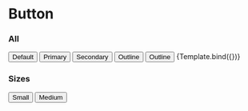 
<Meta title="Design System/Atoms/Button" component={Button} />

# Button


<!-- export const Primary = args => <Button {...args}>{arg.children}</Button>;
 Primary.args = { primary: true, children: "Primary" }; -->

<ArgsTable of={Button} />

### All

<Canvas>
  <Story name="All">
    <Button>Default</Button>
    <Button primary>Primary</Button>
    <Button secondary>Secondary</Button>
    <Button primary outline>
      Outline
    </Button>
    <Button secondary outline>
      Outline
    </Button>
  </Story>
  <Story name="Control" args={{ children: "Text" }}>
    {Template.bind({})}
  </Story>
</Canvas>

### Sizes

<Canvas>
  <Story name="Sizes">
    <Button primary small>
      Small
    </Button>
    <Button primary>Medium</Button>
  </Story>
</Canvas>
